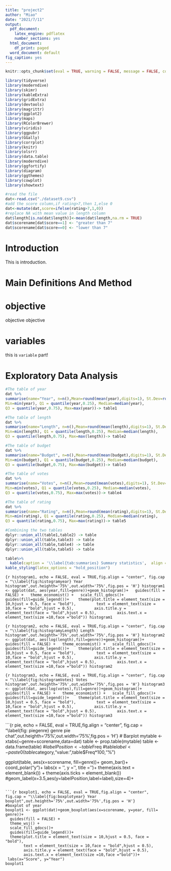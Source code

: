 ```yaml
---
title: "project2"
author: "Miao"
date: "2021/7/11"
output:
  pdf_document:
    latex_engine: pdflatex
    number_sections: yes
  html_document:
    df_print: paged
  word_document: default
fig_caption: yes
---
```



```r
knitr::opts_chunk$set(eval = TRUE, warning = FALSE, message = FALSE, comment = NA)
```

```r
library(tidyverse)
library(moderndive)
library(skimr)
library(kableExtra)
library(gridExtra)
library(devtools)
library(magrittr)
library(ggplot2)
library(maps)
library(RColorBrewer)
library(viridis)
library(ggpubr)
library(GGally)
library(corrplot)
library(knitr)
library(olsrr)
library(data.table)
library(moderndive)
library(ggfortify)
library(diagram)
library(ggthemes)
library(cowplot)
library(showtext)
```

```R
#read the file
dat<-read.csv("./dataset9.csv")
#add the score column,if rating>7,then 1,else 0
dat<-mutate(dat,score=ifelse(rating>7,1,0))
#replace NA with mean value in length column 
dat$length[is.na(dat$length)]<-mean(dat$length,na.rm = TRUE)
dat$scorename[dat$score==1] <- "greater than 7"
dat$scorename[dat$score==0] <- "lower than 7"
```

# Introduction {#sec:Intro}

This is introduction.

# Main Definitions And Method {#sec:MET}

# objective

objective objective

# variables

this is `variable` part!


# Exploratory Data Analysis {#sec:EDA}
```r
#The table of year
dat %>%
summarise(name="Year", n=n(),Mean=round(mean(year),digits=1), St.Dev=round(sd(year),digits=1),
Min=min(year), Q1 = quantile(year,0.25), Median=median(year),
Q3 = quantile(year,0.75), Max=max(year))-> table1

#The table of length
dat %>%
summarise(name="Length", n=n(),Mean=round(mean(length),digits=1), St.Dev=round(sd(length),digits=1),
Min=min(length), Q1 = quantile(length,0.25), Median=median(length),
Q3 = quantile(length,0.75), Max=max(length))-> table2

#The table of budget
dat %>%
summarise(name="Budget", n=n(),Mean=round(mean(budget),digits=1), St.Dev=round(sd(budget),digits=1),
Min=min(budget), Q1 = quantile(budget,0.25), Median=median(budget),
Q3 = quantile(budget,0.75), Max=max(budget))-> table3

#The table of votes
dat %>%
summarise(name="Votes", n=n(),Mean=round(mean(votes),digits=1), St.Dev=round(sd(votes),digits=1),
Min=min(votes), Q1 = quantile(votes,0.25), Median=median(votes),
Q3 = quantile(votes,0.75), Max=max(votes))-> table4

#The table of rating
dat %>%
summarise(name="Rating", n=n(),Mean=round(mean(rating),digits=1), St.Dev=round(sd(rating),digits=1),
Min=min(rating), Q1 = quantile(rating,0.25), Median=median(rating),
Q3 = quantile(rating,0.75), Max=max(rating))-> table5

#Combining the two tables
dplyr::union_all(table1,table2) -> table
dplyr::union_all(table,table3) -> table
dplyr::union_all(table,table4) -> table
dplyr::union_all(table,table5) -> table

table%>%
  kable(caption = '\\label{tab:summaries} Summary statistics',  align = c("c", "c", "c")) %>%
kable_styling(latex_options = "hold_position")
```

```{r histogram1, echo = FALSE, eval = TRUE,fig.align = "center", fig.cap = "\\label{fig:histogramyear} Year histogram",out.heighth='75%',out.width='75%',fig.pos = 'H'}
histogram1 <- ggplot(dat, aes(year,fill=genre))+geom_histogram()+
  guides(fill = FALSE) +
  theme_economist() +
  scale_fill_gdocs()+
  guides(fill=guide_legend())+ 
  theme(plot.title = element_text(size = 10,hjust = 0.5, face = "bold"),
        text = element_text(size = 10,face = "bold",hjust = 0.5),
        axis.title.y = element_text(face = "bold",hjust = 0.5),
        axis.text.x = element_text(size =10,face ="bold"))
histogram1
```

```{r histogram2, echo = FALSE, eval = TRUE,fig.align = "center", fig.cap = "\\label{fig:histogramyLength} Length histogram",out.heighth='75%',out.width='75%',fig.pos = 'H'}
histogram2 <- ggplot(dat, aes(log(length),fill=genre))+geom_histogram()+
  guides(fill = FALSE) +
  theme_economist() +
  scale_fill_gdocs()+
  guides(fill=guide_legend())+ 
  theme(plot.title = element_text(size = 10,hjust = 0.5, face = "bold"),
        text = element_text(size = 10,face = "bold",hjust = 0.5),
        axis.title.y = element_text(face = "bold",hjust = 0.5),
        axis.text.x = element_text(size =10,face ="bold"))
histogram2
```

```{r histogram3, echo = FALSE, eval = TRUE,fig.align = "center", fig.cap = "\\label{fig:histogramVotes} Votes histogram",out.heighth='75%',out.width='75%',fig.pos = 'H'}
histogram3 <- ggplot(dat, aes(log(votes),fill=genre))+geom_histogram()+
  guides(fill = FALSE) +
  theme_economist() +
  scale_fill_gdocs()+
  guides(fill=guide_legend())+ 
  theme(plot.title = element_text(size = 10,hjust = 0.5, face = "bold"),
        text = element_text(size = 10,face = "bold",hjust = 0.5),
        axis.title.y = element_text(face = "bold",hjust = 0.5),
        axis.text.x = element_text(size =10,face ="bold"))
histogram3
```

```{r pie, echo = FALSE, eval = TRUE,fig.align = "center", fig.cap = "\\label{fig: piegenre} genre pie chat",out.heighth='75%',out.width='75%',fig.pos = 'H'}
# Barplot
mytable <- xtabs(~genre+scorename,data=dat)
table <- prop.table(mytable)
table <- data.frame(table)
#$labelPosition<-table$Freq
#table$label<-paste0(table$category,"\n value: ",table$Freq*100,"%")

ggplot(table, aes(x=scorename, fill=genre))+
  geom_bar()+
  coord_polar("y")+
  labs(x = '', y = '', title = '')+
  theme(axis.text = element_blank()) + 
  theme(axis.ticks = element_blank())
  #geom_label(x=3.5,aes(y=labelPosition,label=label),size=4)+
```

```{r boxplot1, echo = FALSE, eval = TRUE,fig.align = "center", fig.cap = "\\label{fig:boxplotyear} Year boxplot",out.heighth='75%',out.width='75%',fig.pos = 'H'}
#boxplot of year
boxplot1 <- ggplot(dat)+geom_boxplot(aes(x=scorename, y=year, fill= genre))+
  guides(fill = FALSE) +
  theme_wsj() +
  scale_fill_gdocs()+
  guides(fill=guide_legend())+ 
  theme(plot.title = element_text(size = 10,hjust = 0.5, face = "bold"),
        text = element_text(size = 10,face = "bold",hjust = 0.5),
        axis.title.y = element_text(face = "bold",hjust = 0.5),
        axis.text.x = element_text(size =10,face ="bold"))+
 labs(x="Score", y="Year")
boxplot1
```
